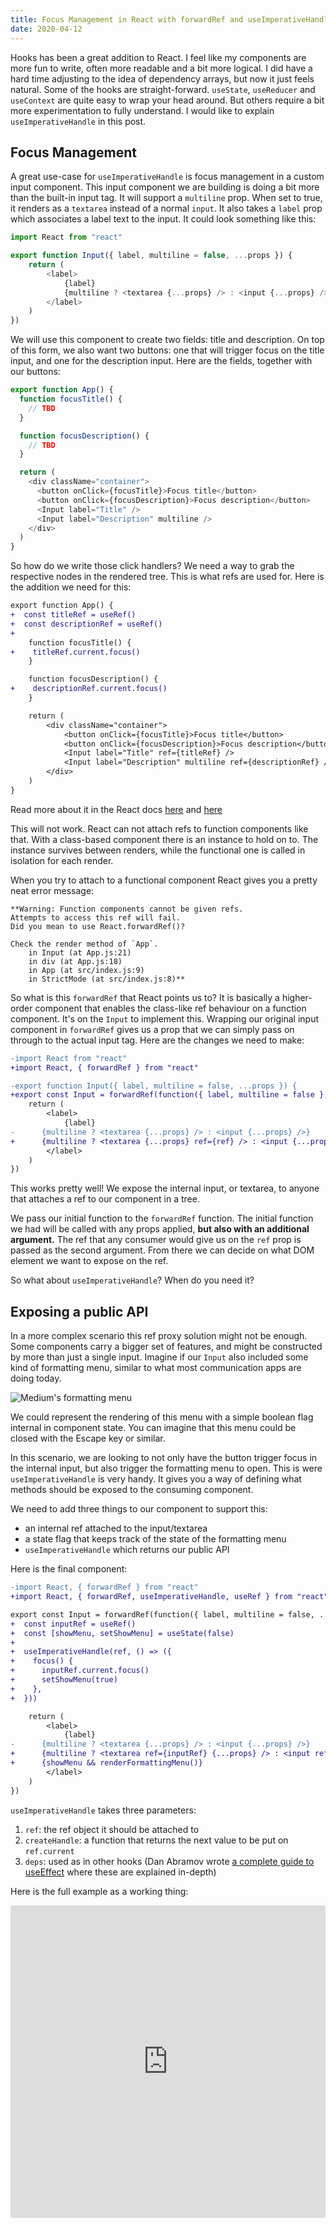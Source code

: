 ```yaml
---
title: Focus Management in React with forwardRef and useImperativeHandle
date: 2020-04-12
---
```


<YoutubeEmbed videoId="F2H7QrkEPg8" />

Hooks has been a great addition to React. I feel like my components are more fun to write, often more readable and a bit more logical. I did have a hard time adjusting to the idea of dependency arrays, but now it just feels natural. Some of the hooks are straight-forward. `useState`, `useReducer` and `useContext` are quite easy to wrap your head around. But others require a bit more experimentation to fully understand. I would like to explain `useImperativeHandle` in this post.

## Focus Management

A great use-case for `useImperativeHandle` is focus management in a custom input component. This input component we are building is doing a bit more than the built-in input tag. It will support a `multiline` prop. When set to true, it renders as a `textarea` instead of a normal `input`. It also takes a `label` prop which associates a label text to the input. It could look something like this:

```js
import React from "react"

export function Input({ label, multiline = false, ...props }) {
	return (
		<label>
			{label}
			{multiline ? <textarea {...props} /> : <input {...props} />}
		</label>
	)
})
```

We will use this component to create two fields: title and description. On top of this form, we also want two buttons: one that will trigger focus on the title input, and one for the description input. Here are the fields, together with our buttons:

```js
export function App() {
  function focusTitle() {
    // TBD
  }

  function focusDescription() {
    // TBD
  }

  return (
    <div className="container">
      <button onClick={focusTitle}>Focus title</button>
      <button onClick={focusDescription}>Focus description</button>
      <Input label="Title" />
      <Input label="Description" multiline />
    </div>
  )
}
```

So how do we write those click handlers? We need a way to grab the respective nodes in the rendered tree. This is what refs are used for. Here is the addition we need for this:

```diff
export function App() {
+  const titleRef = useRef()
+  const descriptionRef = useRef()
+
	function focusTitle() {
+    titleRef.current.focus()
	}

	function focusDescription() {
+    descriptionRef.current.focus()
	}

	return (
		<div className="container">
			<button onClick={focusTitle}>Focus title</button>
			<button onClick={focusDescription}>Focus description</button>
			<Input label="Title" ref={titleRef} />
			<Input label="Description" multiline ref={descriptionRef} />
		</div>
	)
}
```

Read more about it in the React docs [here](https://reactjs.org/docs/refs-and-the-dom.html) and [here](https://reactjs.org/docs/hooks-reference.html#useref)

This will not work. React can not attach refs to function components like that. With a class-based component there is an instance to hold on to. The instance survives between renders, while the functional one is called in isolation for each render.

When you try to attach to a functional component React gives you a pretty neat error message:

```
**Warning: Function components cannot be given refs.
Attempts to access this ref will fail.
Did you mean to use React.forwardRef()?

Check the render method of `App`.
    in Input (at App.js:21)
    in div (at App.js:18)
    in App (at src/index.js:9)
    in StrictMode (at src/index.js:8)**
```

So what is this `forwardRef` that React points us to? It is basically a higher-order component that enables the class-like ref behaviour on a function component. It's on the `Input` to implement this. Wrapping our original input component in `forwardRef` gives us a prop that we can simply pass on through to the actual input tag. Here are the changes we need to make:

```diff
-import React from "react"
+import React, { forwardRef } from "react"

-export function Input({ label, multiline = false, ...props }) {
+export const Input = forwardRef(function({ label, multiline = false }, ref) {
	return (
		<label>
			{label}
-      {multiline ? <textarea {...props} /> : <input {...props} />}
+      {multiline ? <textarea {...props} ref={ref} /> : <input {...props} ref={ref} />}
		</label>
	)
})
```

This works pretty well! We expose the internal input, or textarea, to anyone that attaches a ref to our component in a tree.

We pass our initial function to the `forwardRef` function. The initial function we had will be called with any props applied, **but also with an additional argument.** The ref that any consumer would give us on the `ref` prop is passed as the second argument. From there we can decide on what DOM element we want to expose on the ref.

So what about `useImperativeHandle`? When do you need it?

## Exposing a public API

In a more complex scenario this ref proxy solution might not be enough. Some components carry a bigger set of features, and might be constructed by more than just a single input. Imagine if our `Input` also included some kind of formatting menu, similar to what most communication apps are doing today.

![Medium's formatting menu](formatting_menu.png)

We could represent the rendering of this menu with a simple boolean flag internal in component state. You can imagine that this menu could be closed with the Escape key or similar.

In this scenario, we are looking to not only have the button trigger focus in the internal input, but also trigger the formatting menu to open. This is were `useImperativeHandle` is very handy. It gives you a way of defining what methods should be exposed to the consuming component.

We need to add three things to our component to support this:

- an internal ref attached to the input/textarea
- a state flag that keeps track of the state of the formatting menu
- `useImperativeHandle` which returns our public API

Here is the final component:

```diff
-import React, { forwardRef } from "react"
+import React, { forwardRef, useImperativeHandle, useRef } from "react"

export const Input = forwardRef(function({ label, multiline = false, ...props }, ref) {
+  const inputRef = useRef()
+  const [showMenu, setShowMenu] = useState(false)
+
+  useImperativeHandle(ref, () => ({
+    focus() {
+      inputRef.current.focus()
+      setShowMenu(true)
+    },
+  }))

	return (
		<label>
			{label}
-      {multiline ? <textarea {...props} /> : <input {...props} />}
+      {multiline ? <textarea ref={inputRef} {...props} /> : <input ref={inputRef} {...props} />}
+      {showMenu && renderFormattingMenu()}
		</label>
	)
})
```

`useImperativeHandle` takes three parameters:

1. `ref`: the ref object it should be attached to
2. `createHandle`: a function that returns the next value to be put on `ref.current`
3. `deps`: used as in other hooks (Dan Abramov wrote [a complete guide to useEffect](https://overreacted.io/a-complete-guide-to-useeffect/) where these are explained in-depth)

Here is the full example as a working thing:

<iframe
  src="https://codesandbox.io/embed/useimperativehandle-m11lz?fontsize=14&hidenavigation=1&theme=dark"
  style="width:100%; height:500px; border:0; border-radius: 4px; overflow:hidden;"
  title="useImperativeHandle"
  allow="geolocation; microphone; camera; midi; vr; accelerometer; gyroscope; payment; ambient-light-sensor; encrypted-media; usb"
  sandbox="allow-modals allow-forms allow-popups allow-scripts allow-same-origin"
></iframe>
